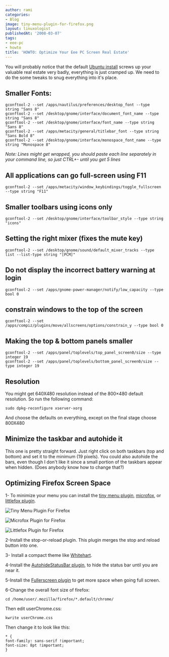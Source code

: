 ```yaml
---
author: rami
categories:
- Blog
image: tiny-menu-plugin-for-firefox.png
layout: linuxologist
publishedAt: '2008-03-07'
tags:
- eee-pc
- howto
title: 'HOWTO: Optimize Your Eee PC Screen Real Estate'
---
```


You will probably notice that the default [Ubuntu install](/2008/02/11/howto-install-ubuntu-on-your-eee-pc) screws up your valuable real estate very badly, everything is just cramped up. We need to do the some tweaks to snug everything into it's place.

## Smaller Fonts:

    gconftool-2 --set /apps/nautilus/preferences/desktop_font --type string "Sans 8"
    gconftool-2 --set /desktop/gnome/interface/document_font_name --type string "Sans 8"
    gconftool-2 --set /desktop/gnome/interface/font_name --type string "Sans 8"
    gconftool-2 --set /apps/metacity/general/titlebar_font --type string "Sans Bold 8"
    gconftool-2 --set /desktop/gnome/interface/monospace_font_name --type string "Monospace 8"

_Note: Lines might get wrapped, you should paste each line separately in your command line, so just CTRL+- until you get 5 lines_

## All applications can go full-screen using F11

    gconftool-2 --set /apps/metacity/window_keybindings/toggle_fullscreen --type string "F11"


## Smaller toolbars using icons only

    gconftool-2 --set /desktop/gnome/interface/toolbar_style --type string "icons"


## Setting the right mixer (fixes the mute key)

    gconftool-2 --set /desktop/gnome/sound/default_mixer_tracks --type list --list-type string "[PCM]"

## Do not display the incorrect battery warning at login

    gconftool-2 --set /apps/gnome-power-manager/notify/low_capacity --type bool 0

## constrain windows to the top of the screen

    gconftool-2 --set /apps/compiz/plugins/move/allscreens/options/constrain_y --type bool 0

## Making the top & bottom panels smaller

    gconftool-2 --set /apps/panel/toplevels/top_panel_screen0/size --type integer 19
    gconftool-2 --set /apps/panel/toplevels/bottom_panel_screen0/size --type integer 19

## Resolution

You might get 640X480 resolution instead of the 800×480 default resolution. So run the following command: 

    sudo dpkg-reconfigure xserver-xorg

And choose the defaults on everything, except on the final stage choose 800X480

## Minimize the taskbar and autohide it

This one is pretty straight forward. Just right click on both taskbars (top and bottom) and set it to the minimum (19 pixels). You could also autohide the bars, even though I don't like it since a small portion of the taskbars appear when hidden. (Does anybody know how to change that?) 

## Optimizing Firefox Screen Space

1- To minimize your menu you can install the [tiny menu plugin](https://addons.mozilla.org/en-US/firefox/addon/1455 "tiny menu plugin"), [microfox](https://addons.mozilla.org/en-US/firefox/addon/354 "microfox"), or [littlefox plugin](https://addons.mozilla.org/en-US/firefox/addon/307 "littlefox plugin").

![Tiny Menu Plugin For Firefox](/assets/images/content/blog/tiny-menu-plugin-for-firefox.png)

![Microfox Plugin for Firefox](/assets/images/content/blog/microfox-plugin-for-firefox.png)

![Littlefox Plugin for Firefox](/assets/images/content/blog/littlefox-plugin-for-firefox.png)

2-Install the stop-or-reload plugin. This plugin merges the stop and reload button into one.

3- Install a compact theme like 
[Whitehart](https://addons.mozilla.org/en-US/firefox/addon/364 "Whitehart").

4-Install the [AutohideStatusBar plugin](http://caspar.regis.free.fr/ahs/ "AutohideStatusBar plugin"), to hide the status bar until you are near it.

5-Install the [Fullerscreen plugin](https://addons.mozilla.org/en-US/firefox/addon/4650 "Fullerscreen plugin") to get more space when going full screen.

6-Change the overall font size of firefox: 

    cd /home/user/.mozilla/firefox/*.default/chrome/

Then edit userChrome.css:

    kwrite userChrome.css

Then change it to look like this: 

    * {
    font-family: sans-serif !important;
    font-size: 8pt !important;
    }